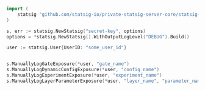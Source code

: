 ```go 
import (
    statsig "github.com/statsig-io/private-statsig-server-core/statsig-go/src"
)

s, err := statsig.NewStatsig("secret-key", options)
options = *statsig.NewStatsig().WithOutputLogLevel("DEBUG").Build()

user := statsig.User{UserID: "some_user_id"}


s.ManuallyLogGateExposure(*user, "gate_name")
s.ManuallyLogDynamicConfigExposure(*user, "config_name")
s.ManuallyLogExperimentExposure(*user, "experiment_name")
s.ManuallyLogLayerParameterExposure(*user, "layer_name", "parameter_name")
```